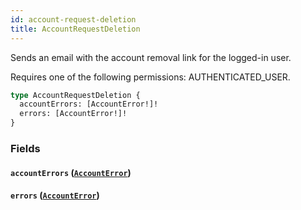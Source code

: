 ```yaml
---
id: account-request-deletion
title: AccountRequestDeletion
---
```



Sends an email with the account removal link for the logged-in user. 

Requires one of the following permissions: AUTHENTICATED_USER.

```graphql
type AccountRequestDeletion {
  accountErrors: [AccountError!]!
  errors: [AccountError!]!
}
```


### Fields

#### `accountErrors` ([`AccountError`](../../../developer/api-reference/objects/account-error))




#### `errors` ([`AccountError`](../../../developer/api-reference/objects/account-error))






